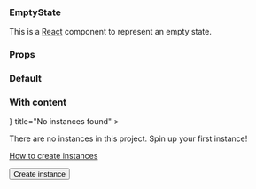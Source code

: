 

<Meta title="EmptyState" component={EmptyState} />

### EmptyState

This is a [React](https://reactjs.org/) component to represent an empty state.

### Props

<ArgsTable of={EmptyState} />

### Default


<Canvas>
  <Story name="Default">
    <EmptyState
      image={boxImage}
      title="This application doesn't have any configuration parameters"
    />
  </Story>
</Canvas>

### With content


<Canvas>
  <Story name="With content">
    <EmptyState
      image={
        <Icon
          name="containers"
          style={{
            opacity: 0.25,
            height: "2.5rem",
            width: "2.5rem",
            marginBottom: "1rem"
          }}
        />
      }
      title="No instances found"
    >
      <p>
        There are no instances in this project. Spin up your first instance!
      </p>
      <p>
        <a href="#todo" target="_blank">
          How to create instances
          <Icon name={ICONS.externalLink}/>
        </a>
      </p>
      <Button appearance="positive" onClick={doNothing}>
        Create instance
      </Button>
    </EmptyState>
  </Story>
</Canvas>
